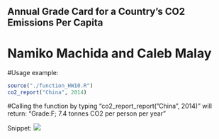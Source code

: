 ## Annual Grade Card for a Country's CO2 Emissions Per Capita
# Namiko Machida and Caleb Malay

#Usage example:
```{r}
source("./function_HW10.R")
co2_report("China", 2014)
```
#Calling the function by typing "co2_report_report("China", 2014)" will return: "Grade:F; 7.4 tonnes CO2 per person per year"


Snippet:
![](./HW10.png)
